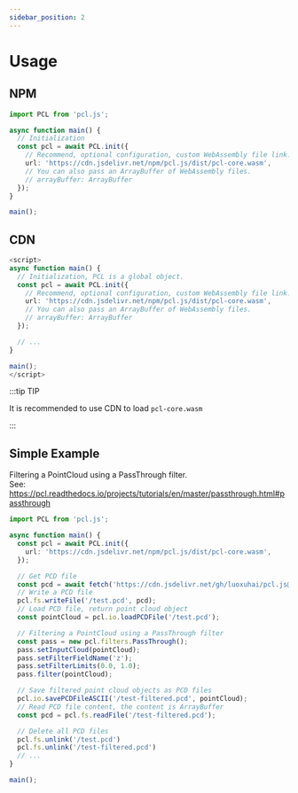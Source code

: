 ```yaml
---
sidebar_position: 2
---
```


# Usage


## NPM

```typescript showLineNumbers
import PCL from 'pcl.js';

async function main() {
  // Initialization
  const pcl = await PCL.init({
    // Recommend, optional configuration, custom WebAssembly file link.
    url: 'https://cdn.jsdelivr.net/npm/pcl.js/dist/pcl-core.wasm',
    // You can also pass an ArrayBuffer of WebAssembly files.
    // arrayBuffer: ArrayBuffer
  });
}

main();
```

## CDN

```typescript showLineNumbers
<script>
async function main() {
  // Initialization, PCL is a global object.
  const pcl = await PCL.init({
    // Recommend, optional configuration, custom WebAssembly file link.
    url: 'https://cdn.jsdelivr.net/npm/pcl.js/dist/pcl-core.wasm',
    // You can also pass an ArrayBuffer of WebAssembly files.
    // arrayBuffer: ArrayBuffer
  });

  // ...
}

main();
</script>
```

:::tip TIP

It is recommended to use CDN to load `pcl-core.wasm`

:::

## Simple Example

Filtering a PointCloud using a PassThrough filter.  
See: https://pcl.readthedocs.io/projects/tutorials/en/master/passthrough.html#passthrough

```typescript showLineNumbers
import PCL from 'pcl.js';

async function main() {
  const pcl = await PCL.init({
    url: 'https://cdn.jsdelivr.net/npm/pcl.js/dist/pcl-core.wasm',
  });

  // Get PCD file
  const pcd = await fetch('https://cdn.jsdelivr.net/gh/luoxuhai/pcl.js@master/data/rops_tutorial/points.pcd').then(res => res.arrayBuffer());
  // Write a PCD file
  pcl.fs.writeFile('/test.pcd', pcd);
  // Load PCD file, return point cloud object
  const pointCloud = pcl.io.loadPCDFile('/test.pcd');

  // Filtering a PointCloud using a PassThrough filter
  const pass = new pcl.filters.PassThrough();
  pass.setInputCloud(pointCloud);
  pass.setFilterFieldName('z');
  pass.setFilterLimits(0.0, 1.0);
  pass.filter(pointCloud);

  // Save filtered point cloud objects as PCD files
  pcl.io.savePCDFileASCII('/test-filtered.pcd', pointCloud);
  // Read PCD file content, the content is ArrayBuffer
  const pcd = pcl.fs.readFile('/test-filtered.pcd');

  // Delete all PCD files
  pcl.fs.unlink('/test.pcd')
  pcl.fs.unlink('/test-filtered.pcd')
  // ...
}

main();
```